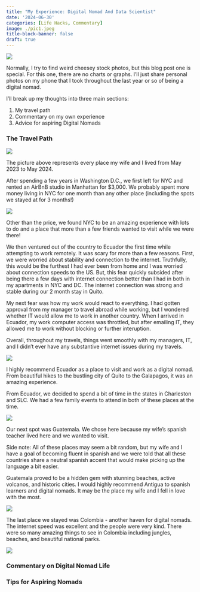```yaml
---
title: "My Experience: Digital Nomad And Data Scientist"
date: '2024-06-30'
categories: [Life Hacks, Commentary]
image: ./pic1.jpeg
title-block-banner: false
draft: true
---
```


![](./pic1.jpeg){fig-align="center"}

Normally, I try to find weird cheesey stock photos, but this blog post one is special. For this one, there are no charts or graphs. I'll just share personal photos on my phone that I took throughout the last year or so of being a digital nomad.

I'll break up my thoughts into three main sections:

1. My travel path
2. Commentary on my own experience
3. Advice for aspiring Digital Nomads

### The Travel Path

![](./pic2.png){fig-align="center"}

The picture above represents every place my wife and I lived from May 2023 to May 2024. 

After spending a few years in Washington D.C., we first left for NYC and rented an AirBnB studio in Manhattan for $3,000. We probably spent more money living in NYC for one month than any other place (including the spots we stayed at for 3 months!)

![](./pic3.jpeg){fig-align="center"}

Other than the price, we found NYC to be an amazing experience with lots to do and a place that more than a few friends wanted to visit while we were there!

We then ventured out of the country to Ecuador the first time while attempting to work remotely. It was scary for more than a few reasons. First, we were worried about stability and connection to the internet. Truthfully, this would be the furthest I had ever been from home and I was worried about connection speeds to the US. But, this fear quickly subsided after being there a few days with internet connection better than I had in both in my apartments in NYC and DC. The internet connection was strong and stable during our 2 month stay in Quito. 

My next fear was how my work would react to everything. I had gotten approval from my manager to travel abroad while working, but I wondered whether IT would allow me to work in another country. When I arrived in Ecuador, my work computer access was throttled, but after emailing IT, they allowed me to work without blocking or further interuption.

Overall, throughout my travels, things went smoothly with my managers, IT, and I didn't ever have any substantive internet issues during my travels.

![](./pic4.jpeg){fig-align="center"}

I highly recommend Ecuador as a place to visit and work as a digital nomad. From beautiful hikes to the bustling city of Quito to the Galapagos, it was an amazing experience.

From Ecuador, we decided to spend a bit of time in the states in Charleston and SLC. We had a few family events to attend in both of these places at the time.

![](./pic5.jpeg){fig-align="center"}

Our next spot was Guatemala. We chose here because my wife's spanish teacher lived here and we wanted to visit.

Side note: All of these places may seem a bit random, but my wife and I have a goal of becoming fluent in spanish and we were told that all these countries share a neutral spanish accent that would make picking up the language a bit easier.

Guatemala proved to be a hidden gem with stunning beaches, active volcanos, and historic cities. I would highly recommend Antigua to spanish learners and digital nomads. It may be the place my wife and I fell in love with the most.

![](./pic6.png){fig-align="center"}

The last place we stayed was Colombia - another haven for digital nomads. The internet speed was excellent and the people were very kind. There were so many amazing things to see in Colombia including jungles, beaches, and beautiful national parks.

![](./pic7.jpeg){fig-align="center"}

### Commentary on Digital Nomad Life

### Tips for Aspiring Nomads
